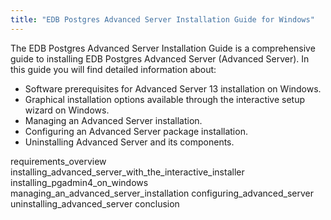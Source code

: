 ```yaml
---
title: "EDB Postgres Advanced Server Installation Guide for Windows"
---
```




The EDB Postgres Advanced Server Installation Guide is a comprehensive guide to installing EDB Postgres Advanced Server (Advanced Server). In this guide you will find detailed information about:

-   Software prerequisites for Advanced Server 13 installation on Windows.
-   Graphical installation options available through the interactive setup wizard on Windows.
-   Managing an Advanced Server installation.
-   Configuring an Advanced Server package installation.
-   Uninstalling Advanced Server and its components.

<div class="toctree" maxdepth="3">

requirements\_overview installing\_advanced\_server\_with\_the\_interactive\_installer installing\_pgadmin4\_on\_windows managing\_an\_advanced\_server\_installation configuring\_advanced\_server uninstalling\_advanced\_server conclusion

</div>
